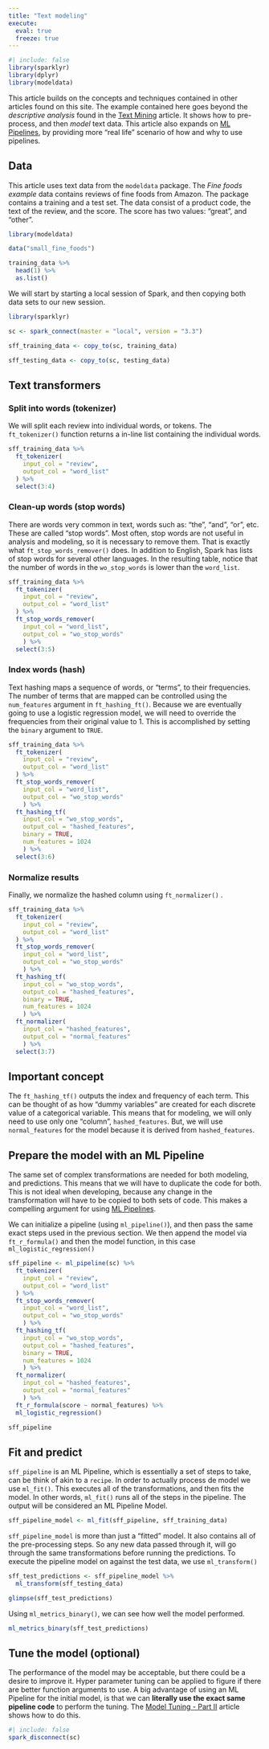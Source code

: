 ```yaml
---
title: "Text modeling"
execute:
  eval: true
  freeze: true
---
```


```r
#| include: false
library(sparklyr)
library(dplyr)
library(modeldata)
```

This article builds on the concepts and techniques contained in other articles found on this site. The example contained here goes beyond the *descriptive analysis* found in the [Text Mining](textmining.qmd) article. It shows how to pre-process, and then *model* text data. This article also expands on [ML Pipelines](pipelines.qmd), by providing more "real life" scenario of how and why to use pipelines.

## Data

This article uses text data from the `modeldata` package. The *Fine foods example* data contains reviews of fine foods from Amazon. The package contains a training and a test set. The data consist of a product code, the text of the review, and the score. The score has two values: "great", and "other".

```r
library(modeldata)

data("small_fine_foods")

training_data %>% 
  head(1) %>% 
  as.list()
```

We will start by starting a local session of Spark, and then copying both data sets to our new session.

```r
library(sparklyr)

sc <- spark_connect(master = "local", version = "3.3")

sff_training_data <- copy_to(sc, training_data)

sff_testing_data <- copy_to(sc, testing_data)
```

## Text transformers

### Split into words (tokenizer)

We will split each review into individual words, or tokens. The `ft_tokenizer()` function returns a in-line list containing the individual words.

```r
sff_training_data %>% 
  ft_tokenizer(
    input_col = "review",
    output_col = "word_list"
  ) %>% 
  select(3:4)
```

### Clean-up words (stop words)

There are words very common in text, words such as: "the", "and", "or", etc. These are called "stop words". Most often, stop words are not useful in analysis and modeling, so it is necessary to remove them. That is exactly what `ft_stop_words_remover()` does. In addition to English, Spark has lists of stop words for several other languages. In the resulting table, notice that the number of words in the `wo_stop_words` is lower than the `word_list`.

```r
sff_training_data %>% 
  ft_tokenizer(
    input_col = "review",
    output_col = "word_list"
  ) %>% 
  ft_stop_words_remover(
    input_col = "word_list", 
    output_col = "wo_stop_words"
    ) %>% 
  select(3:5) 
```

### Index words (hash)

Text hashing maps a sequence of words, or "terms", to their frequencies. The number of terms that are mapped can be controlled using the `num_features` argument in `ft_hashing_ft()`. Because we are eventually going to use a logistic regression model, we will need to override the frequencies from their original value to 1. This is accomplished by setting the `binary` argument to `TRUE`.

```r
sff_training_data %>%
  ft_tokenizer(
    input_col = "review",
    output_col = "word_list"
  ) %>% 
  ft_stop_words_remover(
    input_col = "word_list", 
    output_col = "wo_stop_words"
    ) %>% 
  ft_hashing_tf(
    input_col = "wo_stop_words", 
    output_col = "hashed_features", 
    binary = TRUE, 
    num_features = 1024
    ) %>%
  select(3:6) 
```

### Normalize results

Finally, we normalize the hashed column using `ft_normalizer()` .

```r
sff_training_data %>% 
  ft_tokenizer(
    input_col = "review",
    output_col = "word_list"
  ) %>% 
  ft_stop_words_remover(
    input_col = "word_list", 
    output_col = "wo_stop_words"
    ) %>% 
  ft_hashing_tf(
    input_col = "wo_stop_words", 
    output_col = "hashed_features", 
    binary = TRUE, 
    num_features = 1024
    ) %>%
  ft_normalizer(
    input_col = "hashed_features", 
    output_col = "normal_features"
    ) %>% 
  select(3:7) 
```

::: callout-tip
## Important concept

The `ft_hashing_tf()` outputs the index and frequency of each term. This can be thought of as how "dummy variables" are created for each discrete value of a categorical variable. This means that for modeling, we will only need to use only one "column", `hashed_features`. But, we will use `normal_features` for the model because it is derived from `hashed_features`.
:::

## Prepare the model with an ML Pipeline

The same set of complex transformations are needed for both modeling, and predictions. This means that we will have to duplicate the code for both. This is not ideal when developing, because any change in the transformation will have to be copied to both sets of code. This makes a compelling argument for using [ML Pipelines](pipelines.qmd).

We can initialize a pipeline (using `ml_pipeline()`), and then pass the same exact steps used in the previous section. We then append the model via `ft_r_formula()` and then the model function, in this case `ml_logistic_regression()`

```r
sff_pipeline <- ml_pipeline(sc) %>% 
  ft_tokenizer(
    input_col = "review",
    output_col = "word_list"
  ) %>% 
  ft_stop_words_remover(
    input_col = "word_list", 
    output_col = "wo_stop_words"
    ) %>% 
  ft_hashing_tf(
    input_col = "wo_stop_words", 
    output_col = "hashed_features", 
    binary = TRUE, 
    num_features = 1024
    ) %>%
  ft_normalizer(
    input_col = "hashed_features", 
    output_col = "normal_features"
    ) %>% 
  ft_r_formula(score ~ normal_features) %>% 
  ml_logistic_regression()  

sff_pipeline
```

## Fit and predict

`sff_pipeline` is an ML Pipeline, which is essentially a set of steps to take, can be think of akin to a `recipe`. In order to actually process de model we use `ml_fit()`. This executes all of the transformations, and then fits the model. In other words, `ml_fit()` runs all of the steps in the pipeline. The output will be considered an ML Pipeline Model.

```r
sff_pipeline_model <- ml_fit(sff_pipeline, sff_training_data)
```

`sff_pipeline_model` is more than just a "fitted" model. It also contains all of the pre-processing steps. So any new data passed through it, will go through the same transformations before running the predictions. To execute the pipeline model on against the test data, we use `ml_transform()`

```r
sff_test_predictions <- sff_pipeline_model %>% 
  ml_transform(sff_testing_data) 

glimpse(sff_test_predictions)
```

Using `ml_metrics_binary()`, we can see how well the model performed.

```r
ml_metrics_binary(sff_test_predictions)
```

## Tune the model (optional)

The performance of the model may be acceptable, but there could be a desire to improve it. Hyper parameter tuning can be applied to figure if there are better function arguments to use. A big advantage of using an ML Pipeline for the initial model, is that we can **literally use the exact same pipeline code** to perform the tuning. The [Model Tuning - Part II](model_tuining_text.qmd) article shows how to do this.

```r
#| include: false
spark_disconnect(sc)
```

